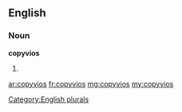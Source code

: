 ==English==

===Noun===
'''copyvios'''

# {{plural of|copyvio}}

[[Category:English plurals]]

[[ar:copyvios]]
[[fr:copyvios]]
[[mg:copyvios]]
[[my:copyvios]]